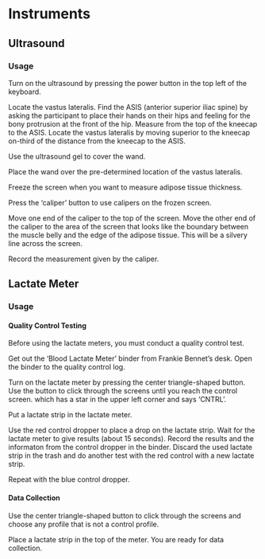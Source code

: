 # Instruments {#Instruments}

## Ultrasound {#Appendix-Instruments-Ultrasound}

### Usage {#Appendix-Instruments-Ultrasound-Usage}

Turn on the ultrasound by pressing the power button in the top left of the keyboard.

Locate the vastus lateralis.  Find the ASIS (anterior superior iliac spine) by asking the participant to place their hands on their hips and feeling for the bony protrusion at the front of the hip. Measure from the top of the kneecap to the ASIS. Locate the vastus lateralis by moving superior to the kneecap on-third of the distance from the kneecap to the ASIS.

Use the ultrasound gel to cover the wand.

Place the wand over the pre-determined location of the vastus lateralis.

Freeze the screen when you want to measure adipose tissue thickness.

Press the 'caliper' button to use calipers on the frozen screen.

Move one end of the caliper to the top of the screen. Move the other end of the caliper to the area of the screen that looks like the boundary between the muscle belly and the edge of the adipose tissue. This will be a silvery line across the screen.

Record the measurement given by the caliper.


## Lactate Meter {#Appendix-Instruments-LactateMeter}


### Usage {#Appendix-Instruments-LactateMeter-Usage}

#### Quality Control Testing {#Appendix-Instruments-LactateMeter-Usage-QualityControl}

Before using the lactate meters, you must conduct a quality control test. 

Get out the 'Blood Lactate Meter' binder from Frankie Bennet's desk. Open the binder to the quality control log. 

Turn on the lactate meter by pressing the center triangle-shaped button. Use the button to click through the screens until you reach the control screen. which has a star in the upper left corner and says 'CNTRL'.

Put a lactate strip in the lactate meter.

Use the red control dropper to place a drop on the lactate strip. Wait for the lactate meter to give results (about 15 seconds). Record the results and the informaton from the control dropper in the binder. Discard the used lactate strip in the trash and do another test with the red control with a new lactate strip.

Repeat with the blue control dropper. 


#### Data Collection {#Appendix-Instruments-LactateMeter-Usage-DataCollection}

Use the center triangle-shaped button to click through the screens and choose any profile that is not a control profile.

Place a lactate strip in the top of the meter. You are ready for data collection.
